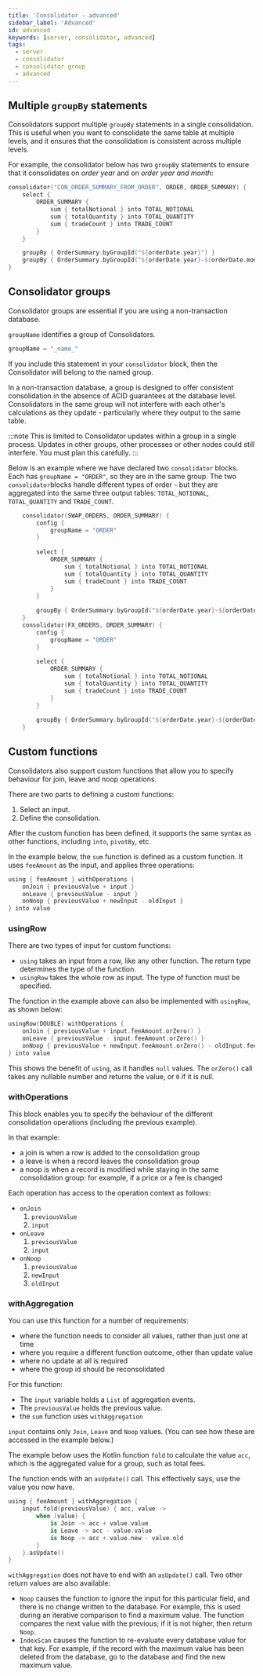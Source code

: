 ```yaml
---
title: 'Consolidator - advanced'
sidebar_label: 'Advanced'
id: advanced
keywords: [server, consolidator, advanced]
tags:
  - server
  - consolidator
  - consolidator group
  - advanced
---
```


## Multiple `groupBy` statements

Consolidators support multiple `groupBy` statements in a single consolidation. This is useful when you want to consolidate the same table at multiple levels, and it ensures that the consolidation is consistent across multiple levels.

For example, the consolidator below has two `groupBy` statements to ensure that it consolidates on *order year* and on *order year and month*:

```kotlin 
consolidator("CON_ORDER_SUMMARY_FROM_ORDER", ORDER, ORDER_SUMMARY) {
    select {
        ORDER_SUMMARY {
            sum { totalNotional } into TOTAL_NOTIONAL
            sum { totalQuantity } into TOTAL_QUANTITY
            sum { tradeCount } into TRADE_COUNT
        }
    }

    groupBy { OrderSummary.byGroupId("${orderDate.year}") }
    groupBy { OrderSummary.byGroupId("${orderDate.year}-${orderDate.monthOfYear}") }
}
```

## Consolidator groups
Consolidator groups are essential if you are using a non-transaction database.

`groupName` identifies a group of Consolidators. 

```kotlin
groupName = "_name_"
```

If you include this statement in your `consolidator` block, then the Consolidator will belong to the named group.

In a non-transaction database, a group is designed to offer consistent consolidation in the absence of ACID guarantees at the database level. Consolidators in the same group will not interfere with each other's calculations as they update - particularly where they output to the same table. 

:::note 
This is limited to Consolidator updates within a group in a single process. Updates in other groups, other processes or other nodes could still interfere. You must plan this carefully.
:::

Below is an example where we have declared two `consolidator` blocks. Each has `groupName = "ORDER"`, so they are in the same group. The two `consolidator`blocks handle different types of order - but they are aggregated into the same three output tables: `TOTAL_NOTIONAL`, `TOTAL_QUANTITY` and `TRADE_COUNT`.


```kotlin
    consolidator(SWAP_ORDERS, ORDER_SUMMARY) {
        config {
            groupName = "ORDER"
        }
        
        select {
            ORDER_SUMMARY {
                sum { totalNotional } into TOTAL_NOTIONAL
                sum { totalQuantity } into TOTAL_QUANTITY
                sum { tradeCount } into TRADE_COUNT
            }
        }
​
        groupBy { OrderSummary.byGroupId("${orderDate.year}-${orderDate.monthOfYear}") }
    }
    consolidator(FX_ORDERS, ORDER_SUMMARY) {
        config {
            groupName = "ORDER"
        }
        
        select {
            ORDER_SUMMARY {
                sum { totalNotional } into TOTAL_NOTIONAL
                sum { totalQuantity } into TOTAL_QUANTITY
                sum { tradeCount } into TRADE_COUNT
            }
        }
​
        groupBy { OrderSummary.byGroupId("${orderDate.year}-${orderDate.monthOfYear}") }
    }
```	

## Custom functions

Consolidators also support custom functions that allow you to specify behaviour for join, leave and noop
operations. 

There are two parts to defining a custom functions:

1. Select an input.
2. Define the consolidation.


After the custom function has been defined, it supports the same syntax as other functions, including `into`, `pivotBy`,
etc.

In the example below, the `sum` function is defined as a custom function. It uses `feeAmount` as the input, and applies three operations:

```kotlin
using { feeAmount } withOperations {
    onJoin { previousValue + input }
    onLeave { previousValue - input }
    onNoop { previousValue + newInput - oldInput }
} into value
```

### usingRow

There are two types of input for custom functions: 

- `using` takes an input from a row, like any other function. The return type determines the type of the function.
- `usingRow` takes the whole row as input. The type of function must be specified. 

The function in the example above can also be implemented with `usingRow`, as shown below:

```kotlin
usingRow(DOUBLE) withOperations {
    onJoin { previousValue + input.feeAmount.orZero() }
    onLeave { previousValue - input.feeAmount.orZero() }
    onNoop { previousValue + newInput.feeAmount.orZero() - oldInput.feeAmount.orZero() }
} into value
```

This shows the benefit of `using`, as it handles `null` values. The `orZero()` call takes any nullable number and returns the value, or `0` if it is null.

### withOperations

This block enables you to specify the behaviour of the different consolidation operations (including the previous example). 

In that example:

- a join is when a row is added to the consolidation group
- a leave is when a record leaves the consolidation group
- a noop is when a record is modified while staying in the same consolidation group: for example, if a price or a fee is changed

Each operation has access to the operation context as follows:

- `onJoin`
    1. `previousValue`
    2. `input`
- `onLeave`
    1. `previousValue`
    2. `input`
- `onNoop`
    1. `previousValue`
    2. `newInput`
    3. `oldInput`

### withAggregation

You can use this function for a number of requirements:

- where the function needs to consider all values, rather than just one at time 
- where you require a different function outcome, other than update value 
- where no update at all is required
- where the group id should be reconsolidated

For this function:

- The `input` variable holds a `List` of aggregation events.
- The `previousValue` holds the previous value. 
- the `sum` function uses `withAggregation`

`input` contains only `Join`, `Leave` and `Noop` values. (You can see how these are accessed in the example below.)

The example below uses the Kotlin function `fold` to calculate the value `acc`, which is the aggregated value for a group, such as total fees.

The function ends with an `asUpdate()` call. This effectively says, use the value you now have. 


```kotlin
using { feeAmount } withAggregation {
    input.fold(previousValue) { acc, value ->
        when (value) {
            is Join -> acc + value.value
            is Leave -> acc - value.value
            is Noop -> acc + value.new - value.old
        }
    }.asUpdate()
}
```

`withAggregation` does not have to end with an `asUpdate()` call. Two other return values are also available:

- `Noop` causes the function to ignore the input for this particular field, and there is no change written to the database. For example, this is used during an iterative comparison to find a maximum value. The function compares the next value with the previous; if it is not higher, then return `Noop`. 
- `IndexScan` causes the function to re-evaluate every database value for that key. For example, if the record with the maximum value has been deleted from the database, go to the database and find the new maximum value.
